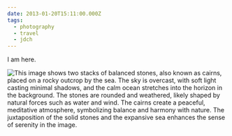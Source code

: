 ```yaml
---
date: 2013-01-20T15:11:00.000Z
tags:
  - photography
  - travel
  - jdch
---
```

I am here.

![This image shows two stacks of balanced stones, also known as cairns, placed on a rocky outcrop by the sea. The sky is overcast, with soft light casting minimal shadows, and the calm ocean stretches into the horizon in the background. The stones are rounded and weathered, likely shaped by natural forces such as water and wind. The cairns create a peaceful, meditative atmosphere, symbolizing balance and harmony with nature. The juxtaposition of the solid stones and the expansive sea enhances the sense of serenity in the image.](../../assets/photos/20130120-IMG_5955.jpg)
